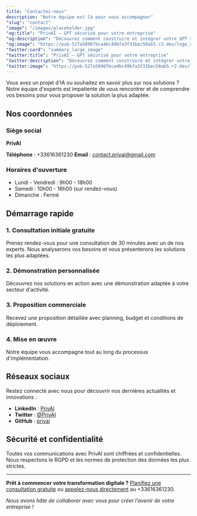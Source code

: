 ```yaml
---
title: "Contactez-nous"
description: "Notre équipe est là pour vous accompagner"
"slug": "contact"
"image": "/images/placeholder.jpg"
"og:title": "PrivAI – GPT sécurisé pour votre entreprise"
"og:description": "Découvrez comment construire et intégrer votre GPT sécurisé avec PrivAI."
"og:image": "https://pub-527a5896fbca4bc49bfa3f31bec50ab5.r2.dev/logo_square.png"
"twitter:card": "summary_large_image"
"twitter:title": "PrivAI – GPT sécurisé pour votre entreprise"
"twitter:description": "Découvrez comment construire et intégrer votre GPT sécurisé avec PrivAI."
"twitter:image": "https://pub-527a5896fbca4bc49bfa3f31bec50ab5.r2.dev/logo_square.png"
---
```


Vous avez un projet d'IA ou souhaitez en savoir plus sur nos solutions ? Notre équipe d'experts est impatiente de vous rencontrer et de comprendre vos besoins pour vous proposer la solution la plus adaptée.

## Nos coordonnées

### Siège social

**PrivAI**

**Téléphone** : +33616361230
**Email** : contact.privai@gmail.com

### Horaires d'ouverture

- Lundi - Vendredi : 9h00 - 18h00
- Samedi : 10h00 - 16h00 (sur rendez-vous)
- Dimanche : Fermé

## Démarrage rapide

### 1. Consultation initiale gratuite

Prenez rendez-vous pour une consultation de 30 minutes avec un de nos experts. Nous analyserons vos besoins et vous présenterons les solutions les plus adaptées.

### 2. Démonstration personnalisée

Découvrez nos solutions en action avec une démonstration adaptée à votre secteur d'activité.

### 3. Proposition commerciale

Recevez une proposition détaillée avec planning, budget et conditions de déploiement.

### 4. Mise en œuvre

Notre équipe vous accompagne tout au long du processus d'implémentation.

## Réseaux sociaux

Restez connecté avec nous pour découvrir nos dernières actualités et innovations :

- **LinkedIn** : [PrivAI](https://linkedin.com/company/privai)
- **Twitter** : [@PrivAI](https://twitter.com/PrivAI)
- **GitHub** : [privai](https://github.com/privai)

## Sécurité et confidentialité

Toutes vos communications avec PrivAI sont chiffrées et confidentielles. Nous respectons le RGPD et les normes de protection des données les plus strictes.

---

**Prêt à commencer votre transformation digitale ?**
[Planifiez une consultation gratuite](#) ou [appelez-nous directement](#) au +33616361230.

_Nous avons hâte de collaborer avec vous pour créer l'avenir de votre entreprise !_
